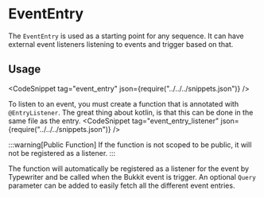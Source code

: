 
# EventEntry

The `EventEntry` is used as a starting point for any sequence. It can have external event listeners listening to events and trigger based on that.

## Usage
<CodeSnippet tag="event_entry" json={require("../../../snippets.json")} />

To listen to an event, you must create a function that is annotated with `@EntryListener`. 
The great thing about kotlin, is that this can be done in the same file as the entry.
<CodeSnippet tag="event_entry_listener" json={require("../../../snippets.json")} />

:::warning[Public Function]
If the function is not scoped to be public, it will not be registered as a listener.
:::

The function will automatically be registered as a listener for the event by Typewriter and be called when the Bukkit event is trigger.
An optional `Query` parameter can be added to easily fetch all the different event entries.



